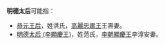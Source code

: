 '''明德太后'''可能指：

*[[恭元王后|恭元王后]]，姓洪氏，[[高麗_(918年－1392年)|高麗]][[高丽忠肃王|忠肅王]]王燾妻。
*[[明德太后_(李顯慶王)|明德太后 (李顯慶王)]]，姓范氏，[[李朝_(越南)|李朝]][[顯慶王|顯慶王]]李淳安妻。

{{消歧义|cat=四字封号消歧義|后}}